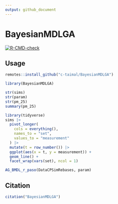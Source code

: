 ```yaml
---
output: github_document
---
```


# BayesianMDLGA

  <!-- badges: start -->
  [![R-CMD-check](https://github.com/c-taimal/BayesianMDLGA/actions/workflows/R-CMD-check.yaml/badge.svg)](https://github.com/c-taimal/BayesianMDLGA/actions/workflows/R-CMD-check.yaml)
  <!-- badges: end -->

## Usage

```r
remotes::install_github("c-taimal/BayesianMDLGA")
```

```r
library(BayesianMDLGA)
```


```r
str(sims)
str(param)
str(pm_25)
summary(pm_25)
```

```r
library(tidyverse)
sims |>
  pivot_longer(
    cols = everything(), 
    names_to = "set", 
    values_to = "measurement"
  ) |>
  mutate(t = row_number()) |>
  ggplot(aes(x = t, y = measurement)) +
  geom_line() +
  facet_wrap(vars(set), ncol = 1)
```

```r
AG_BMDL_r_paso(DataCPSimRebases, param)
```


## Citation

```r
citation("BayesianMDLGA")
```

